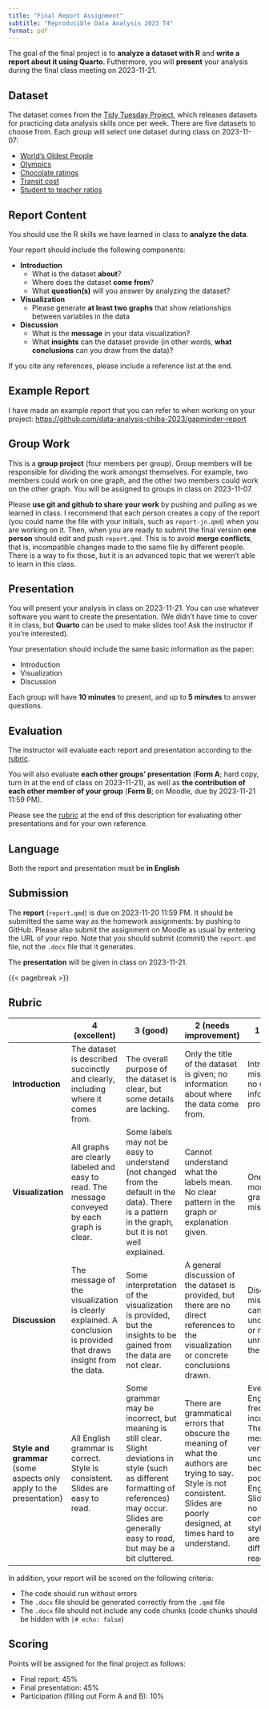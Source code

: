 ```yaml
---
title: "Final Report Assignment"
subtitle: "Reproducible Data Analysis 2023 T4"
format: pdf
---
```


The goal of the final project is to **analyze a dataset with R** and **write a report about it using Quarto**. Futhermore, you will **present** your analysis during the final class meeting on 2023-11-21.

## Dataset

The dataset comes from the [Tidy Tuesday Project](https://github.com/rfordatascience/tidytuesday), which releases datasets for practicing data analysis skills once per week. There are five datasets to choose from. Each group will select one dataset during class on 2023-11-07:

- [World's Oldest People](https://github.com/rfordatascience/tidytuesday/blob/master/data/2023/2023-05-30/readme.md#verified-oldest-people)
- [Olympics](https://github.com/rfordatascience/tidytuesday/blob/master/data/2021/2021-07-27/readme.md#the-olympics)
- [Chocolate ratings](https://github.com/rfordatascience/tidytuesday/tree/master/data/2022/2022-01-18#chocolate-ratings)
- [Transit cost](https://github.com/rfordatascience/tidytuesday/blob/master/data/2021/2021-01-05/readme.md#transit-costs-project)
- [Student to teacher ratios](https://github.com/rfordatascience/tidytuesday/tree/master/data/2019/2019-05-07#global-student-to-teacher-ratios)

## Report Content

You should use the R skills we have learned in class to **analyze the data**.

Your report should include the following components:

- **Introduction**
  - What is the dataset **about**?
  - Where does the dataset **come from**?
  - What **question(s)** will you answer by analyzing the dataset?
- **Visualization**
  - Please generate **at least two graphs** that show relationships between variables in the data
- **Discussion**
  - What is the **message** in your data visualization?
  - What **insights** can the dataset provide (in other words, **what conclusions** can you draw from the data)?

If you cite any references, please include a reference list at the end.

## Example Report

I have made an example report that you can refer to when working on your project: <https://github.com/data-analysis-chiba-2023/gapminder-report>

## Group Work

This is a **group project** (four members per group). Group members will be responsible for dividing the work amongst themselves. For example, two members could work on one graph, and the other two members could work on the other graph. You will be assigned to groups in class on 2023-11-07.

Please **use git and github to share your work** by pushing and pulling as we learned in class. I recommend that each person creates a copy of the report (you could name the file with your initials, such as `report-jn.qmd`) when you are working on it. Then, when you are ready to submit the final version **one person** should edit and push `report.qmd`. This is to avoid **merge conflicts**, that is, incompatible changes made to the same file by different people. There is a way to fix those, but it is an advanced topic that we weren't able to learn in this class.

## Presentation

You will present your analysis in class on 2023-11-21. You can use whatever software you want to create the presentation. (We didn't have time to cover it in class, but **Quarto** can be used to make slides too! Ask the instructor if you're interested).

Your presentation should include the same basic information as the paper:

- Introduction
- Visualization
- Discussion

Each group will have **10 minutes** to present, and up to **5 minutes** to answer questions.

## Evaluation

The instructor will evaluate each report and presentation according to the [rubric](#rubric).

You will also evaluate **each other groups' presentation** (**Form A**; hard copy, turn in at the end of class on 2023-11-21), as well as **the contribution of each other member of your group** (**Form B**; on Moodle, due by 2023-11-21 11:59 PM).

Please see the [rubric](#rubric) at the end of this description for evaluating other presentations and for your own reference.

## Language

Both the report and presentation must be **in English**

## Submission

The **report** (`report.qmd`) is due on 2023-11-20 11:59 PM. It should be submitted the same way as the homework assignments: by pushing to GitHub. Please also submit the assignment on Moodle as usual by entering the URL of your repo. Note that you should submit (commit) the `report.qmd` file, not the `.docx` file that it generates.

The **presentation** will be given in class on 2023-11-21.

{{< pagebreak >}}

## Rubric

|   |4 (excellent)|3 (good)|2 (needs improvement)|1 (poor)|
|---|---|---|---|---|
|**Introduction**|The dataset is described succinctly and clearly, including where it comes from.|The overall purpose of the dataset is clear, but some details are lacking.|Only the title of the dataset is given; no information about where the data come from.|Introduction missing or no useful information provided|
|**Visualization**|All graphs are clearly labeled and easy to read. The message conveyed by each graph is clear.|Some labels may not be easy to understand (not changed from the default in the data). There is a pattern in the graph, but it is not well explained.|Cannot understand what the labels mean. No clear pattern in the graph or explanation given.|One or more of the graphs is missing.|
|**Discussion**|The message of the visualization is clearly explained. A conclusion is provided that draws insight from the data.|Some interpretation of the visualization is provided, but the insights to be gained from the data are not clear.|A general discussion of the dataset is provided, but there are no direct references to the visualization or concrete conclusions drawn.|Discussion missing, cannot be understood, or mostly unrelated to the dataset.|
|**Style and grammar** (some aspects only apply to the presentation)|All English grammar is correct. Style is consistent. Slides are easy to read.|Some grammar may be incorrect, but meaning is still clear. Slight deviations in style (such as different formatting of references) may occur. Slides are generally easy to read, but may be a bit cluttered.|There are grammatical errors that obscure the meaning of what the authors are trying to say. Style is not consistent. Slides are poorly designed, at times hard to understand.|Even basic English is frequently incorrect. The message is very hard to understand because of poor English. Slides have no consistent style and are very difficult to read.|

In addition, your report will be scored on the following criteria:

- The code should run without errors
- The `.docx` file should be generated correctly from the `.qmd` file
- The `.docx` file should not include any code chunks (code chunks should be hidden with `|# echo: false`)

## Scoring

Points will be assigned for the final project as follows:

- Final report: 45%
- Final presentation: 45%
- Participation (filling out Form A and B): 10%